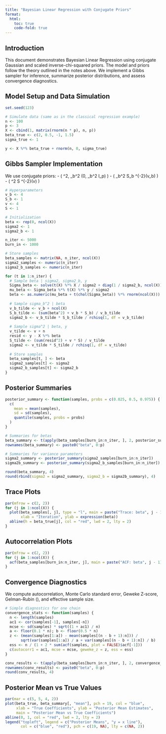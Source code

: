 ```yaml
---
title: "Bayesian Linear Regression with Conjugate Priors"
format:
  html:
    toc: true
    code-fold: true
---
```


## Introduction

This document demonstrates Bayesian Linear Regression using conjugate Gaussian and scaled inverse-chi-squared priors. The model and priors follow the theory outlined in the notes above. We implement a Gibbs sampler for inference, summarize posterior distributions, and assess convergence diagnostics.

## Model Setup and Data Simulation

```r
set.seed(123)

# Simulate data (same as in the classical regression example)
n <- 100
p <- 3
X <- cbind(1, matrix(rnorm(n * p), n, p))
beta_true <- c(2, 0.5, -1, 1.5)
sigma_true <- 1

y <- X %*% beta_true + rnorm(n, 0, sigma_true)
```

## Gibbs Sampler Implementation

We use conjugate priors:
- \( \beta \mid \sigma^2, \sigma_b^2 \sim \mathcal{N}(0, \sigma_b^2 I_p) \)
- \( \sigma_b^2 \sim S_b \chi^{-2}(v_b) \)
- \( \sigma^2 \sim S \chi^{-2}(v) \)

```r
# Hyperparameters
v_b <- 4
S_b <- 1
v <- 4
S <- 1

# Initialization
beta <- rep(0, ncol(X))
sigma2 <- 1
sigma2_b <- 1

n_iter <- 5000
burn_in <- 1000

# Store samples
beta_samples <- matrix(NA, n_iter, ncol(X))
sigma2_samples <- numeric(n_iter)
sigma2_b_samples <- numeric(n_iter)

for (t in 1:n_iter) {
  # Sample beta | sigma2, sigma2_b, y
  Sigma_beta <- solve(t(X) %*% X / sigma2 + diag(1 / sigma2_b, ncol(X)))
  mu_beta <- Sigma_beta %*% t(X) %*% y / sigma2
  beta <- as.numeric(mu_beta + t(chol(Sigma_beta)) %*% rnorm(ncol(X)))
  
  # Sample sigma_b^2 | beta
  v_b_tilde <- v_b + ncol(X)
  S_b_tilde <- (sum(beta^2) + v_b * S_b) / v_b_tilde
  sigma2_b <- v_b_tilde * S_b_tilde / rchisq(1, df = v_b_tilde)
  
  # Sample sigma^2 | beta, y
  v_tilde <- v + n
  resid <- y - X %*% beta
  S_tilde <- (sum(resid^2) + v * S) / v_tilde
  sigma2 <- v_tilde * S_tilde / rchisq(1, df = v_tilde)
  
  # Store samples
  beta_samples[t, ] <- beta
  sigma2_samples[t] <- sigma2
  sigma2_b_samples[t] <- sigma2_b
}
```

## Posterior Summaries

```r
posterior_summary <- function(samples, probs = c(0.025, 0.5, 0.975)) {
  c(
    mean = mean(samples),
    sd = sd(samples),
    quantile(samples, probs = probs)
  )
}

# Summaries for betas
beta_summary <- t(apply(beta_samples[burn_in:n_iter, ], 2, posterior_summary))
rownames(beta_summary) <- paste0("beta", 0:p)

# Summaries for variance parameters
sigma2_summary <- posterior_summary(sigma2_samples[burn_in:n_iter])
sigma2b_summary <- posterior_summary(sigma2_b_samples[burn_in:n_iter])

round(beta_summary, 4)
round(rbind(sigma2 = sigma2_summary, sigma2_b = sigma2b_summary), 4)
```

## Trace Plots

```r
par(mfrow = c(2, 2))
for (j in 1:ncol(X)) {
  plot(beta_samples[, j], type = "l", main = paste("Trace: beta", j - 1),
       xlab = "Iteration", ylab = expression(beta))
  abline(h = beta_true[j], col = "red", lwd = 2, lty = 2)
}
```

## Autocorrelation Plots

```r
par(mfrow = c(2, 2))
for (j in 1:ncol(X)) {
  acf(beta_samples[burn_in:n_iter, j], main = paste("ACF: beta", j - 1))
}
```

## Convergence Diagnostics

We compute autocorrelation, Monte Carlo standard error, Geweke Z-score, Gelman-Rubin \(\hat{R}\), and effective sample size.

```r
# Simple diagnostics for one chain
convergence_stats <- function(samples) {
  n <- length(samples)
  ac1 <- cor(samples[-1], samples[-n])
  mcse <- sd(samples) * sqrt((1 + ac1) / n)
  a <- floor(0.1 * n); b <- floor(0.5 * n)
  z <- (mean(samples[1:a]) - mean(samples[(n - b + 1):n])) /
       sqrt(var(samples[1:a]) / a + var(samples[(n - b + 1):n]) / b)
  ess <- n / (1 + 2 * sum(acf(samples, plot = FALSE)$acf[-1]))
  c(autocorr1 = ac1, mcse = mcse, geweke_z = z, ess = ess)
}

conv_results <- t(apply(beta_samples[burn_in:n_iter, ], 2, convergence_stats))
rownames(conv_results) <- paste0("beta", 0:p)
round(conv_results, 4)
```

## Posterior Mean vs True Values

```r
par(mar = c(5, 5, 4, 2))
plot(beta_true, beta_summary[, "mean"], pch = 19, col = "blue",
     xlab = "True Coefficients", ylab = "Posterior Mean Estimates",
     main = "Posterior Mean vs True Coefficients")
abline(0, 1, col = "red", lwd = 2, lty = 2)
legend("topleft", legend = c("Posterior Means", "y = x line"), 
       col = c("blue", "red"), pch = c(19, NA), lty = c(NA, 2))
```
